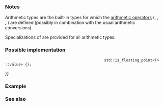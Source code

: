 {{cpp/types/traits/is| 1=is_arithmetic
|std=c++11 
|description=If {{tt|T}} is an arithmetic type (that is, an integral type or a floating-point type) or a {{tt|cv-qualified}} version thereof, provides the member constant {{tt|value}} equal to {{c|true}}. For any other type, {{tt|value}} is {{c|false}}.

|inherit_desc= {{tt|T}} is an arithmetic type 
}}

===Notes===
Arithmetic types are the built-in types for which the [[cpp/language/operator arithmetic|arithmetic operators]] ({{tt|+}}, {{tt|-}}, {{tt|*}}, {{tt|/}}) are defined (possibly in combination with the usual arithmetic conversions).

Specializations of {{lc|std::numeric_limits}} are provided for all arithmetic types.

===Possible implementation===
{{eq fun
|1=
template&lt;class T&gt;
struct is_arithmetic : std::integral_constant&lt;bool,
                                              std::is_integral&lt;T&gt;::value {{!!}}
                                              std::is_floating_point&lt;T&gt;::value&gt; {};
}}

===Example===
{{example
|code=
#include &lt;atomic&gt;
#include &lt;cstddef&gt;
#include &lt;type_traits&gt;

class A {};

enum class B : int { e };

static_assert(
    std::is_arithmetic_v&lt;bool&gt;            == true  and
    std::is_arithmetic_v&lt;char&gt;            == true  and
    std::is_arithmetic_v&lt;char const&gt;      == true  and
    std::is_arithmetic_v&lt;int&gt;             == true  and
    std::is_arithmetic_v&lt;int const&gt;       == true  and
    std::is_arithmetic_v&lt;float&gt;           == true  and
    std::is_arithmetic_v&lt;float const&gt;     == true  and
    std::is_arithmetic_v&lt;std::size_t&gt;     == true  and

    std::is_arithmetic_v&lt;char&amp;&gt;           == false and
    std::is_arithmetic_v&lt;char*&gt;           == false and
    std::is_arithmetic_v&lt;int&amp;&gt;            == false and
    std::is_arithmetic_v&lt;int*&gt;            == false and
    std::is_arithmetic_v&lt;float&amp;&gt;          == false and
    std::is_arithmetic_v&lt;float*&gt;          == false and
    std::is_arithmetic_v&lt;A&gt;               == false and
    std::is_arithmetic_v&lt;B&gt;               == false and
    std::is_arithmetic_v&lt;decltype(B::e)&gt;  == false and
    std::is_arithmetic_v&lt;std::byte&gt;       == false and
    std::is_arithmetic_v&lt;std::atomic_int&gt; == false
);

int main() {}
}}

===See also===
{{dsc begin}}
{{dsc inc|cpp/types/dsc is_integral}}
{{dsc inc|cpp/types/dsc is_floating_point}}

{{dsc end}}

{{langlinks|de|es|fr|it|ja|pt|ru|zh}}